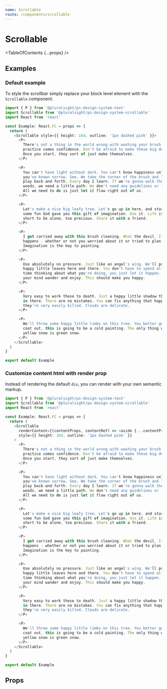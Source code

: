 ```yaml
---
name: Scrollable
route: /components/scrollable
---
```



# Scrollable

<TableOfContents {...props} />

<Usage
  figmaUrl="https://www.figma.com/file/YsTklBecdddy9RZ3HXddIseD/PSDS-Web-Components?node-id=12381%3A44"
  install="npm install @pluralsight/ps-design-system-scrollable"
  import="import Scrollable from '@pluralsight/ps-design-system-scrollable'"
  packageName="scrollable"
  version={props.version}
/>

## Examples

### Default example

To style the scrollbar simply replace your block level element with the
`Scrollable` component.

```typescript
import { P } from '@pluralsight/ps-design-system-text'
import Scrollable from '@pluralsight/ps-design-system-scrollable'
import React from 'react'

const Example: React.FC = props => {
  return (
    <Scrollable style={{ height: 164, outline: '1px dashed pink' }}>
      <P>
        There's not a thing in the world wrong with washing your brush. With
        practice comes confidence. Don't be afraid to make these big decisions.
        Once you start, they sort of just make themselves.
      </P>

      <P>
        You can't have light without dark. You can't know happiness unless
        you've known sorrow. See. We take the corner of the brush and let it
        play back-and-forth. Every day I learn. If we're gonna walk though the
        woods, we need a little path. We don't need any guidelines or formats.
        All we need to do is just let it flow right out of us.
      </P>

      <P>
        Let's make a nice big leafy tree. Let's go up in here, and start having
        some fun God gave you this gift of imagination. Use it. Life is too
        short to be alone, too precious. Share it with a friend.
      </P>

      <P>
        I get carried away with this brush cleaning. What the devil. It just
        happens - whether or not you worried about it or tried to plan it.
        Imagination is the key to painting.
      </P>

      <P>
        Use absolutely no pressure. Just like an angel's wing. We'll put some
        happy little leaves here and there. You don't have to spend all your
        time thinking about what you're doing, you just let it happen. Just let
        your mind wander and enjoy. This should make you happy.
      </P>

      <P>
        Very easy to work these to death. Just a happy little shadow that lives
        in there. There are no mistakes. You can fix anything that happens. But
        they're very easily killed. Clouds are delicate.
      </P>

      <P>
        We'll throw some happy little limbs on this tree. You better get your
        coat out, this is going to be a cold painting. The only thing worse than
        yellow snow is green snow.
      </P>
    </Scrollable>
  )
}

export default Example
```

### Customize content html with render prop

Instead of rendering the default `div`, you can render with your own semantic markup.

```typescript
import { P } from '@pluralsight/ps-design-system-text'
import Scrollable from '@pluralsight/ps-design-system-scrollable'
import React from 'react'

const Example: React.FC = props => {
  return (
    <Scrollable
      renderContent={(contentProps, contentRef) => <aside {...contentProps} ref={contentRef} />}
      style={{ height: 164, outline: '1px dashed pink' }}
    >
      <P>
        There's not a thing in the world wrong with washing your brush. With
        practice comes confidence. Don't be afraid to make these big decisions.
        Once you start, they sort of just make themselves.
      </P>

      <P>
        You can't have light without dark. You can't know happiness unless
        you've known sorrow. See. We take the corner of the brush and let it
        play back-and-forth. Every day I learn. If we're gonna walk though the
        woods, we need a little path. We don't need any guidelines or formats.
        All we need to do is just let it flow right out of us.
      </P>

      <P>
        Let's make a nice big leafy tree. Let's go up in here, and start having
        some fun God gave you this gift of imagination. Use it. Life is too
        short to be alone, too precious. Share it with a friend.
      </P>

      <P>
        I get carried away with this brush cleaning. What the devil. It just
        happens - whether or not you worried about it or tried to plan it.
        Imagination is the key to painting.
      </P>

      <P>
        Use absolutely no pressure. Just like an angel's wing. We'll put some
        happy little leaves here and there. You don't have to spend all your
        time thinking about what you're doing, you just let it happen. Just let
        your mind wander and enjoy. This should make you happy.
      </P>

      <P>
        Very easy to work these to death. Just a happy little shadow that lives
        in there. There are no mistakes. You can fix anything that happens. But
        they're very easily killed. Clouds are delicate.
      </P>

      <P>
        We'll throw some happy little limbs on this tree. You better get your
        coat out, this is going to be a cold painting. The only thing worse than
        yellow snow is green snow.
      </P>
    </Scrollable>
  )
}

export default Example
```



## Props

<TypesTable>
  <TypesProp name="renderContent" type="(props: { children: React.ReactNode, onScroll: React.UIEventHandler, [cssSelector: string]: '' }, ref: React.Ref) => React.ReactNode" default="Renders as a div" desc="Scrollable content render prop" />
  <TypesProp name="children" required type="React.ReactNode" desc="Content to make scrollable" />
</TypesTable>
